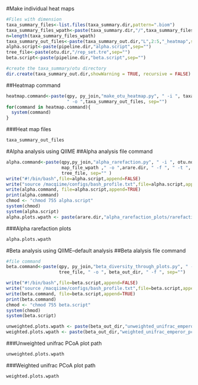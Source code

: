 #Make individual heat maps
```r
#Files with dimension
taxa_summary_files<-list.files(taxa_summary.dir,pattern=".biom")
taxa_summary_files_wpath<-paste(taxa_summary.dir,"/",taxa_summary_files,sep="")
n=length(taxa_summary_files_wpath)
taxa_summary_out_files<-paste(taxa_summary_out.dir,"L",2:5,"_heatmap",sep="")
alpha.script<-paste(pipeline.dir,"alpha.script",sep="")
tree_file<-paste(otu.dir,"/rep_set.tre",sep="")
beta.script<-paste(pipeline.dir,"beta.script",sep="")

#create the taxa_summary/otu directory
dir.create(taxa_summary_out.dir,showWarning = TRUE, recursive = FALSE)
```
##Heatmap command
```r
heatmap.command<-paste(qpy, py_join,"make_otu_heatmap.py", " -i ", taxa_summary_files_wpath, " -m ", map_file_wpath,
                       " -o ",taxa_summary_out_files, sep="")
for(command in heatmap.command){
  system(command)
}
```
###Heat map files
```r
taxa_summary_out_files
```

#Alpha analysis using QIIME
##Alpha analysis file command
```r
alpha.command<-paste(qpy,py_join,"alpha_rarefaction.py", " -i ", otu.no.singletons.file.wpath, " -m ",
                     map_file_wpath ," -o ",arare.dir, " -f ", " -t ",
                     tree_file, sep="" )
write("#!/bin/bash",file=alpha.script,append=FALSE)
write("source /macqiime/configs/bash_profile.txt",file=alpha.script,append=TRUE)
write(alpha.command, file=alpha.script,append=TRUE)
print(alpha.command)
chmod <- "chmod 755 alpha.script"
system(chmod)
system(alpha.script)
alpha.plots.wpath <- paste(arare.dir,"alpha_rarefaction_plots/rarefaction_plots.html",sep="")
```
###Alpha rarefaction plots
```r
alpha.plots.wpath
```

#Beta analysis using QIIME--default analysis
##Beta alalysis file command
```r
#file command
beta.command<-paste(qpy, py_join,"beta_diversity_through_plots.py", " -i ", otu.no.singletons.file.wpath, " -m ", map_file_wpath, " -t ",
                    tree_file, " -o ", beta_out_dir, " -f ", sep="")

write("#!/bin/bash",file=beta.script,append=FALSE)
write("source /macqiime/configs/bash_profile.txt",file=beta.script,append=TRUE)
write(beta.command, file=beta.script,append=TRUE)
print(beta.command)
chmod <- "chmod 755 beta.script"
system(chmod)
system(beta.script)

unweighted.plots.wpath <- paste(beta_out_dir,"unweighted_unifrac_emperor_pcoa_plot/index.html",sep="")
weighted.plots.wpath <- paste(beta_out_dir,"weighted_unifrac_emperor_pcoa_plot/index.html",sep="")
```
###Unweighted unifrac PCoA plot path
```r
unweighted.plots.wpath
```
###Weighted unifrac PCoA plot path
```r
weighted.plots.wpath
```
